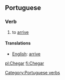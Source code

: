 ==Portuguese==
===Verb===
#  to [[arrive]]

====Translations====
*[[English]]: [[arrive]]

[[Category:Portuguese verbs]]

[[pl:Chegar]]
[[fi:Chegar]]